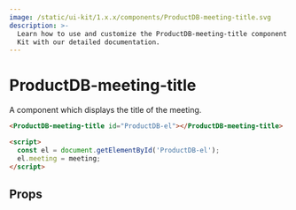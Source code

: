 ```yaml
---
image: /static/ui-kit/1.x.x/components/ProductDB-meeting-title.svg
description: >-
  Learn how to use and customize the ProductDB-meeting-title component in ProductDB's UI
  Kit with our detailed documentation.
---
```


# ProductDB-meeting-title

A component which displays the title of the meeting.

```html
<ProductDB-meeting-title id="ProductDB-el"></ProductDB-meeting-title>

<script>
  const el = document.getElementById('ProductDB-el');
  el.meeting = meeting;
</script>
```

## Props

<PropsTable of="ProductDB-meeting-title" />

<head>
  <title>UI Kit ProductDB-meeting-title</title>
</head>
